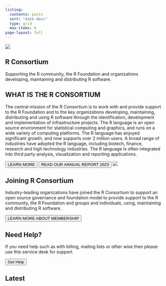 ```yaml
---
listing:
  contents: posts
  sort: "date desc"
  type: grid
  max-items: 6
page-layout: full
---
```


<section class="linux-banner"> 
<img class="banner-image" src="lfprojects_banner_other.svg">
</section>

<section id="hero">
        <h2>R Consortium</h2>
        <p>Supporting the R community, the R Foundation and organizations developing, maintaining and distributing R software.</p>
</section>

<section class="what-is-r-section">
  <h2>WHAT IS THE R CONSORTIUM</h2>
  <p>The central mission of the R Consortium is to work with and provide support to the R Foundation and to the key organizations developing, maintaining, distributing and using R software through the identification, development and implementation of infrastructure projects.
The R language is an open source environment for statistical computing and graphics, and runs on a wide variety of computing platforms. The R language has enjoyed significant growth, and now supports over 2 million users. A broad range of industries have adopted the R language, including biotech, finance, research and high technology industries. The R language is often integrated into third party analysis, visualization and reporting applications.
</p>
<button class="dark-button">LEARN MORE</button>
<button class="dark-button">READ OUR ANNUAL REPORT 2023</button>

<img class="preview-picture" src="rcon_video_preview.png">
</section>

<section class="joining-r-section">
<h2>Joining R Consortium</h2>

<p>
Industry-leading organizations have joined the R Consortium to support an open source governance and foundation model to provide support to the R community, the R Foundation and groups and individuals, using, maintaining and distributing R software.
</p>

<button class="dark-button">LEARN MORE ABOUT MEMBERSHIP</button>

</section>

<section class="need-help-section">
<h2>Need Help?</h2>
<p>
If you need help such as with billing, mailing lists or other wise then please use this service desk for support
</p>
<button class="light-button">Get Help</button>
</section>

<h2>Latest</h2>